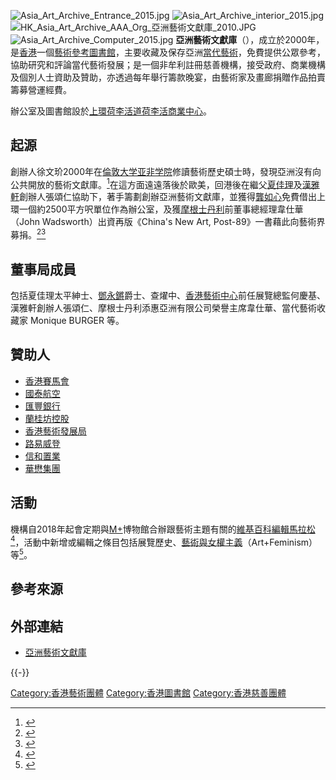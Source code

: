 [[File:Asia_Art_Archive_Entrance_2015.jpg|thumb]]
[[File:Asia_Art_Archive_interior_2015.jpg|thumb]]
[[File:HK_Asia_Art_Archive_AAA_Org_亞洲藝術文獻庫_2010.JPG|thumb]]
[[File:Asia_Art_Archive_Computer_2015.jpg|thumb]]
'''亞洲藝術文獻庫'''（{{lang-en|Asia Art Archive}}），成立於2000年，是[[香港|香港]]一個[[藝術|藝術]][[參考圖書館|參考圖書館]]，主要收藏及保存亞洲[[當代藝術|當代藝術]]，免費提供公眾參考，協助研究和評論當代藝術發展；是一個非牟利註冊慈善機構，接受政府、商業機構及個別人士資助及贊助，亦透過每年舉行籌款晚宴，由藝術家及畫廊捐贈作品拍賣籌募營運經費。

辦公室及圖書館設於[[上環|上環]][[荷李活道|荷李活道]][[荷李活商業中心_(上環)|荷李活商業中心]]。

==起源==
創辦人徐文玠2000年在[[倫敦大学亚非学院|倫敦大学亚非学院]]修讀藝術歷史碩士時，發現亞洲沒有向公共開放的藝術文獻庫。<ref>{{Cite web |url=https://www.soas.ac.uk/alumni/alumni-community/alumni-profiles/all-profiles/2000s/claire-hsu.html |title=存档副本 |accessdate=2017-01-11 |archive-date=2017-01-13 |archive-url=https://web.archive.org/web/20170113112319/https://www.soas.ac.uk/alumni/alumni-community/alumni-profiles/all-profiles/2000s/claire-hsu.html |dead-url=no }}</ref>在這方面遠遠落後於歐美，回港後在繼父[[夏佳理|夏佳理]]及[[漢雅軒|漢雅軒]]創辦人張頌仁協助下，著手籌劃創辦亞洲藝術文獻庫，並獲得[[龔如心|龔如心]]免費借出上環一個約2500平方呎單位作為辦公室，及獲[[摩根士丹利|摩根士丹利]]前董事總經理韋仕華（John Wadsworth）出資再版《China's New Art, Post-89》一書藉此向藝術界募捐。<ref>{{cite news| author =布蘭特| url =http://thehousenews.com/art/亞洲藝術文獻庫-紀錄同時激發新思維/| title =亞洲藝術文獻庫：紀錄同時激發新思維| location =香港| publisher =主場新聞| date =2013-06-29| accessdate =2013-08-15| deadurl =yes| archiveurl =https://web.archive.org/web/20130901002024/http://thehousenews.com/art/%E4%BA%9E%E6%B4%B2%E8%97%9D%E8%A1%93%E6%96%87%E7%8D%BB%E5%BA%AB-%E7%B4%80%E9%8C%84%E5%90%8C%E6%99%82%E6%BF%80%E7%99%BC%E6%96%B0%E6%80%9D%E7%B6%AD/| archivedate =2013-09-01}}</ref><ref>{{cite news | url = http://hk.apple.nextmedia.com/entertainment/art/20060402/5792325 | title = 龔如心、夏佳理做靠山，徐文玠打造藝術寶庫 | location = 香港 | publisher = 蘋果日報 | date = 2006-04-02 | accessdate = 2013-08-15 | archive-date = 2017-01-13 | archive-url = https://web.archive.org/web/20170113135904/http://hk.apple.nextmedia.com/entertainment/art/20060402/5792325 | dead-url = no }}</ref>

==董事局成員==
包括夏佳理太平紳士、[[鄧永鏘|鄧永鏘]]爵士、查燿中、[[香港藝術中心|香港藝術中心]]前任展覽總監何慶基、漢雅軒創辦人張頌仁、摩根士丹利添惠亞洲有限公司榮譽主席韋仕華、當代藝術收藏家 Monique BURGER 等。

==贊助人==
*[[香港賽馬會|香港賽馬會]]
*[[國泰航空|國泰航空]]
*[[匯豐銀行|匯豐銀行]]
*[[盛智文|蘭桂坊控股]]
*[[香港藝術發展局|香港藝術發展局]]
*[[路易威登|路易威登]]
*[[信和置業|信和置業]]
*[[華懋集團|華懋集團]]

==活動==
機構自2018年起會定期與[[M+|M+]]博物館合辦跟藝術主題有關的[[維基百科|維基百科]][[編輯馬拉松|編輯馬拉松]]<ref>{{Cite web|title=How To Run a Wikipedia Edit-a-thon|url=https://medium.com/mpluslabs/how-to-run-a-wikipedia-edit-a-thon-5526921ce525|access-date=2021-11-27|author=Ellen Oredsson|date=2018-05-09|publisher=Medium: M+ Labs|language=en|archive-date=2021-11-27|archive-url=https://web.archive.org/web/20211127144747/https://medium.com/mpluslabs/how-to-run-a-wikipedia-edit-a-thon-5526921ce525}}</ref>，活動中新增或編輯之條目包括展覽歷史、[[藝術與女權主義|藝術與女權主義]]（Art+Feminism）等<ref>{{Cite web|title=活動：維基百科編輯馬拉松|url=https://aaa.org.hk/tc/programmes/programmes/wikipedia-edit-a-thons|access-date=2021-11-27|date=2021-03|publisher=亞洲藝術文獻庫|archive-date=2022-03-01|archive-url=https://web.archive.org/web/20220301151820/https://aaa.org.hk/tc/programmes/programmes/wikipedia-edit-a-thons}}</ref>。

==參考來源==
{{reflist}}

==外部連結==
{{commonscat|Asia Art Archive}}
* [https://web.archive.org/web/20130801050508/http://www.aaa.org.hk/About/Overviewl/tc 亞洲藝術文獻庫]

{{-}}
{{香港藝術}}

[[Category:香港藝術團體|Category:香港藝術團體]]
[[Category:香港圖書館|Category:香港圖書館]]
[[Category:香港慈善團體|Category:香港慈善團體]]